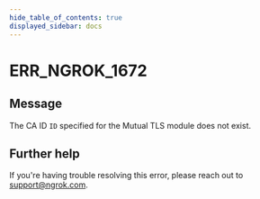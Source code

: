 ```yaml
---
hide_table_of_contents: true
displayed_sidebar: docs
---
```



# ERR_NGROK_1672

## Message

The CA ID `ID` specified for the Mutual TLS module does not exist.

<ErrorDetails error="err_ngrok_1672" />

## Further help

If you're having trouble resolving this error, please reach out to [support@ngrok.com](mailto:support@ngrok.com?subject=Help%20with%20ERR_NGROK_1672).
